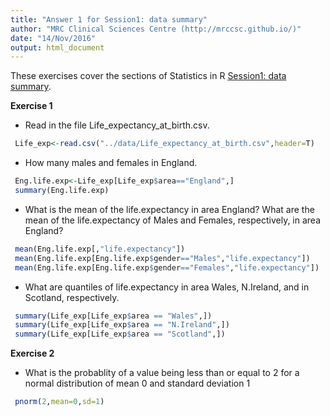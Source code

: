 ```yaml
---
title: "Answer 1 for Session1: data summary"
author: "MRC Clinical Sciences Centre (http://mrccsc.github.io/)"
date: "14/Nov/2016"
output: html_document
---
```


These exercises cover the sections of Statistics in R [Session1: data summary]("Session1_describe_the_data.md").

**Exercise 1**

- Read in the file Life_expectancy_at_birth.csv.
```r
 Life_exp<-read.csv("../data/Life_expectancy_at_birth.csv",header=T)
```
- How many males and females in England.
```r
 Eng.life.exp<-Life_exp[Life_exp$area=="England",]
 summary(Eng.life.exp)
```

- What is the mean of the life.expectancy in area England? What are the mean of the life.expectancy of Males and Females, respectively, in area England?
```r
 mean(Eng.life.exp[,"life.expectancy"])
 mean(Eng.life.exp[Eng.life.exp$gender=="Males","life.expectancy"])
 mean(Eng.life.exp[Eng.life.exp$gender=="Females","life.expectancy"])
```

- What are quantiles of life.expectancy in area Wales, N.Ireland, and in Scotland, respectively.
```r
 summary(Life_exp[Life_exp$area == "Wales",])
 summary(Life_exp[Life_exp$area == "N.Ireland",])
 summary(Life_exp[Life_exp$area == "Scotland",])
```

**Exercise 2**

- What is the probablity of a value being less than or equal to 2 for a normal distribution of mean 0 and standard deviation 1
```r
 pnorm(2,mean=0,sd=1)
```



